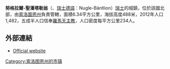 {{Infobox settlement
| name = 努格拉爾-聖潘塔勒翁
| image_skyline = File:2014-Nuglar-Schwarzbueb.jpg
| imagesize = 250px
| image_caption = 
| image_flag = 
| image_shield = File:Nuglar-StPantaleon-blason.png
| pushpin_map = Switzerland
| pushpin_label_position = bottom
| subdivision_type = 國家
| subdivision_name = {{CHE}}
| subdivision_type1 = [[瑞士行政區劃|州份]]
| subdivision_name1 = [[索洛圖恩州|索洛圖恩州]]
| subdivision_type2 = [[區_(瑞士)|區]]
| subdivision_name2 = {{link-en|多爾尼克區|Dorneck District}}
| subdivision_type3 = 
| subdivision_name3 = 
| leader_title = 市長
| leader_name = 
| established_title = 創建時間
| established_date = 
| established_title3 = 擁有自治權
| established_date3 = 
| area_total_km2 = 6.34
| population_as_of = 
| population_total = 1412
| population_density_km2 = auto
| timezone = [[歐洲中部時間|CET]]
| utc_offset = +1
| timezone_DST = [[歐洲中部夏令時間|CEST]]
| utc_offset_DST = +2
| coordinates = {{coord|47|28|N|7|42|E|region:CHE|display=inline}}
| postal_code_type = 郵政號碼
| postal_code = 4412
| area_code = +41
| blank_name = [[車牌號碼|車牌號碼]]
| blank_info = SO
| website = http://www.nuglar.ch }}

'''努格拉爾-聖潘塔勒翁'''（{{lang-de|Nuglar-St. Pantaleon}}、[[瑞士德語|瑞士德語]]：Nugle-Bäntlion）[[瑞士|瑞士]]的城鎮，位於該國北部，由[[索洛圖恩州|索洛圖恩州]]負責管轄，面積6.34平方公里，海拔高度488米，2012年人口1,482，五成半人口信奉[[羅馬天主教|羅馬天主教]]，人口密度每平方公里234人。

==外部連結==
* [http://www.nuglar.ch Official website]{{Wayback|url=http://www.nuglar.ch/ |date=20060813202850 }} {{de icon}}

{{Switzerland-geo-stub}}
[[Category:索洛图恩州的市镇|Category:索洛图恩州的市镇]]